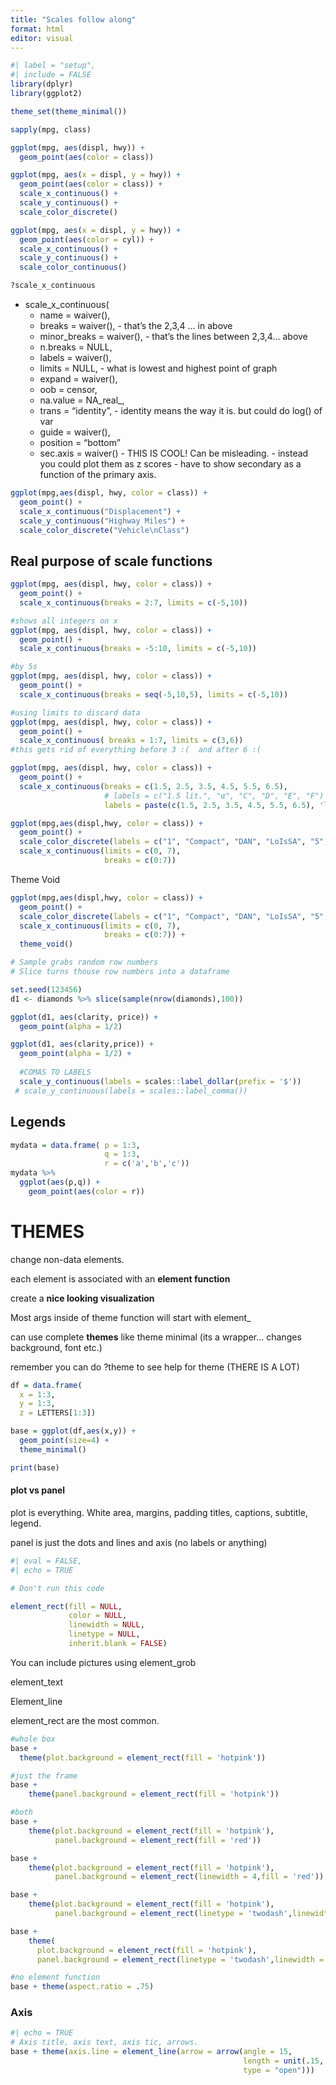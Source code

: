 ```yaml
---
title: "Scales follow along"
format: html
editor: visual
---
```


```r
#| label = "setup",
#| include = FALSE
library(dplyr)
library(ggplot2)

theme_set(theme_minimal())
```

```r
sapply(mpg, class)

```

```r
ggplot(mpg, aes(displ, hwy)) + 
  geom_point(aes(color = class))

```

```r
ggplot(mpg, aes(x = displ, y = hwy)) +
  geom_point(aes(color = class)) +
  scale_x_continuous() +
  scale_y_continuous() +
  scale_color_discrete()
```

```r
ggplot(mpg, aes(x = displ, y = hwy)) +
  geom_point(aes(color = cyl)) +
  scale_x_continuous() +
  scale_y_continuous() +
  scale_color_continuous()

?scale_x_continuous
```

-   scale_x_continuous(
    -    name = waiver(),
    -    breaks = waiver(),
        -   that's the 2,3,4 ... in above
    -    minor_breaks = waiver(),
        -   that's the lines between 2,3,4... above
    -    n.breaks = NULL,
    -    labels = waiver(),
    -    limits = NULL,
        -   what is lowest and highest point of graph
    -    expand = waiver(),
    -    oob = censor,
    -    na.value = NA_real\_,
    -    trans = "identity",
        -   identity means the way it is. but could do log() of var
    -    guide = waiver(),
    -    position = "bottom"
    -    sec.axis = waiver()
        -   THIS IS COOL! Can be misleading.
        -   instead you could plot them as z scores
        -   have to show secondary as a function of the primary axis.

```r
ggplot(mpg,aes(displ, hwy, color = class)) +
  geom_point() +
  scale_x_continuous("Displacement") +
  scale_y_continuous("Highway Miles") +
  scale_color_discrete("Vehicle\nClass")
```

## Real purpose of scale functions

```r
ggplot(mpg, aes(displ, hwy, color = class)) +
  geom_point() +
  scale_x_continuous(breaks = 2:7, limits = c(-5,10))
```

```r
#shows all integers on x
ggplot(mpg, aes(displ, hwy, color = class)) +
  geom_point() +
  scale_x_continuous(breaks = -5:10, limits = c(-5,10))
```

```r
#by 5s
ggplot(mpg, aes(displ, hwy, color = class)) +
  geom_point() +
  scale_x_continuous(breaks = seq(-5,10,5), limits = c(-5,10))
```

```r
#using limits to discard data
ggplot(mpg, aes(displ, hwy, color = class)) +
  geom_point() +
  scale_x_continuous( breaks = 1:7, limits = c(3,6))
#this gets rid of everything before 3 :(  and after 6 :(
```

```r
ggplot(mpg, aes(displ, hwy, color = class)) +
  geom_point() +
  scale_x_continuous(breaks = c(1.5, 2.5, 3.5, 4.5, 5.5, 6.5),
                     # labels = c("1.5 lit.", "α", "C", "D", "E", "F")
                     labels = paste(c(1.5, 2.5, 3.5, 4.5, 5.5, 6.5), 'lt'))
```

```r
ggplot(mpg,aes(displ,hwy, color = class)) +
  geom_point() +
  scale_color_discrete(labels = c("1", "Compact", "DAN", "LoIsSA", "5", "6", "7")) +
  scale_x_continuous(limits = c(0, 7),
                     breaks = c(0:7))
```

Theme Void

```r
ggplot(mpg,aes(displ,hwy, color = class)) +
  geom_point() +
  scale_color_discrete(labels = c("1", "Compact", "DAN", "LoIsSA", "5", "6", "7")) +
  scale_x_continuous(limits = c(0, 7),
                     breaks = c(0:7)) +
  theme_void()
```

```r

# Sample grabs random row numbers
# Slice turns thouse row numbers into a dataframe

set.seed(123456)
d1 <- diamonds %>% slice(sample(nrow(diamonds),100))

ggplot(d1, aes(clarity, price)) +
  geom_point(alpha = 1/2)
```

```r
ggplot(d1, aes(clarity,price)) +
  geom_point(alpha = 1/2) +
  
  #COMAS TO LABELS
  scale_y_continuous(labels = scales::label_dollar(prefix = '$'))
 # scale_y_continuous(labels = scales::label_comma())
```

## Legends

```r
mydata = data.frame( p = 1:3,
                     q = 1:3,
                     r = c('a','b','c'))
mydata %>% 
  ggplot(aes(p,q)) +
    geom_point(aes(color = r))
```

# THEMES

change non-data elements.

each element is associated with an **element function**

create a **nice looking visualization**

Most args inside of theme function will start with element\_

can use complete **themes** like theme minimal (its a wrapper... changes background, font etc.)

remember you can do ?theme to see help for theme (THERE IS A LOT)

```r
df = data.frame(
  x = 1:3,
  y = 1:3,
  z = LETTERS[1:3])

base = ggplot(df,aes(x,y)) +
  geom_point(size=4) +
  theme_minimal()

print(base)
```

#### plot vs panel

plot is everything. White area, margins, padding titles, captions, subtitle, legend.

panel is just the dots and lines and axis (no labels or anything)

```r
#| eval = FALSE,
#| echo = TRUE

# Don't run this code

element_rect(fill = NULL, 
             color = NULL, 
             linewidth = NULL, 
             linetype = NULL,
             inherit.blank = FALSE)

```

You can include pictures using element_grob

element_text

Element_line

element_rect are the most common.

```r
#whole box
base +
  theme(plot.background = element_rect(fill = 'hotpink'))

#just the frame
base + 
    theme(panel.background = element_rect(fill = 'hotpink'))

#both
base +
    theme(plot.background = element_rect(fill = 'hotpink'),
          panel.background = element_rect(fill = 'red'))

base +
    theme(plot.background = element_rect(fill = 'hotpink'),
          panel.background = element_rect(linewidth = 4,fill = 'red'))

base +
    theme(plot.background = element_rect(fill = 'hotpink'),
          panel.background = element_rect(linetype = 'twodash',linewidth = 4,fill = 'red'))

base +
    theme(
      plot.background = element_rect(fill = 'hotpink'),
      panel.background = element_rect(linetype = 'twodash',linewidth = 4,fill = 'red'), panel.grid.major = element_line(color = 'yellow',linewidth = 4,linetype = 'dotted'))
```

```r
#no element function
base + theme(aspect.ratio = .75)
```

### Axis

```r
#| echo = TRUE
# Axis title, axis text, axis tic, arrows.
base + theme(axis.line = element_line(arrow = arrow(angle = 15, 
                                                    length = unit(.15, "inches"),
                                                    type = "open")))
```

```r

```
